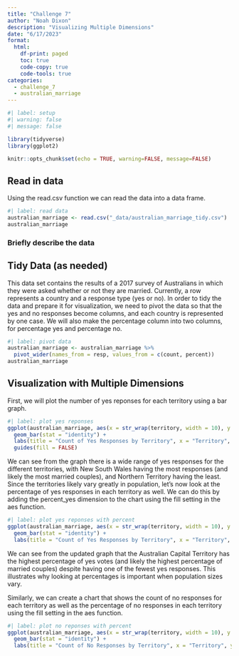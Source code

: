 ```yaml
---
title: "Challenge 7"
author: "Noah Dixon"
description: "Visualizing Multiple Dimensions"
date: "6/17/2023"
format:
  html:
    df-print: paged
    toc: true
    code-copy: true
    code-tools: true
categories:
  - challenge_7
  - australian_marriage
---
```


```r
#| label: setup
#| warning: false
#| message: false

library(tidyverse)
library(ggplot2)

knitr::opts_chunk$set(echo = TRUE, warning=FALSE, message=FALSE)
```

## Read in data
  
Using the read.csv function we can read the data into a data frame.

```r
#| label: read data
australian_marriage <- read.csv("_data/australian_marriage_tidy.csv")
australian_marriage
```

### Briefly describe the data

## Tidy Data (as needed)

This data set contains the results of a 2017 survey of Australians in which they were asked whether or not they are married. Currently, a row represents a country and a response type (yes or no). In order to tidy the data and prepare it for visualization, we need to pivot the data so that the yes and no responses become columns, and each country is represented by one case. We will also make the percentage column into two columns, for percentage yes and percentage no.

```r
#| label: pivot data
australian_marriage <- australian_marriage %>%
  pivot_wider(names_from = resp, values_from = c(count, percent)) 
australian_marriage
```

## Visualization with Multiple Dimensions

First, we will plot the number of yes reponses for each territory using a bar graph. 

```r
#| label: plot yes reponses
ggplot(australian_marriage, aes(x = str_wrap(territory, width = 10), y = count_yes, fill = territory)) +
  geom_bar(stat = "identity") + 
  labs(title = "Count of Yes Responses by Territory", x = "Territory", y = "Count Yes") + 
  guides(fill = FALSE)
```

We can see from the graph there is a wide range of yes responses for the different territories, with New South Wales having the most responses (and likely the most married couples), and Northern Territory having the least. Since the territories likely vary greatly in population, let's now look at the percentage of yes responses in each territory as well. We can do this by adding the percent_yes dimension to the chart using the fill setting in the aes function.


```r
#| label: plot yes reponses with percent
ggplot(australian_marriage, aes(x = str_wrap(territory, width = 10), y = count_yes, fill = percent_yes)) +
  geom_bar(stat = "identity") + 
  labs(title = "Count of Yes Responses by Territory", x = "Territory", y = "Count Yes", fill = "Percent Votes Yes")
```

We can see from the updated graph that the Australian Capital Territory has the highest percentage of yes votes (and likely the highest percentage of married couples) despite having one of the fewest yes responses. This illustrates why looking at percentages is important when population sizes vary.

Similarly, we can create a chart that shows the count of no responses for each territory as well as the percentage of no responses in each territory using the fill setting in the aes function.

```r
#| label: plot no reponses with percent
ggplot(australian_marriage, aes(x = str_wrap(territory, width = 10), y = count_no, fill = percent_no)) +
  geom_bar(stat = "identity") + 
  labs(title = "Count of No Responses by Territory", x = "Territory", y = "Count No", fill = "Percent Votes No")
```
